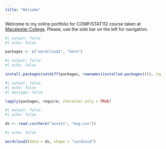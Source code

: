 ```yaml
---
title: "Welcome"
---
```



Welcome to my online portfolio for COMP/STAT112 course taken at [Macalester College](https://www.macalester.edu/).  Please, use the side bar on the left for navigation.

```r
#| output: false
#| echo: false

packages <- c("wordcloud2", "here")
```

```r
#| output: false
#| echo: false

install.packages(setdiff(packages, rownames(installed.packages())), repos = "http://cran.us.r-project.org")
```

```r
#| output: false
#| echo: false
#| message: false

lapply(packages, require, character.only = TRUE)
```

```r
#| output: false
#| echo: false

ds <- read.csv(here("assets", "msg.csv"))
```

```r
#| echo: false

wordcloud2(data = ds, shape = "cardioid")
```

